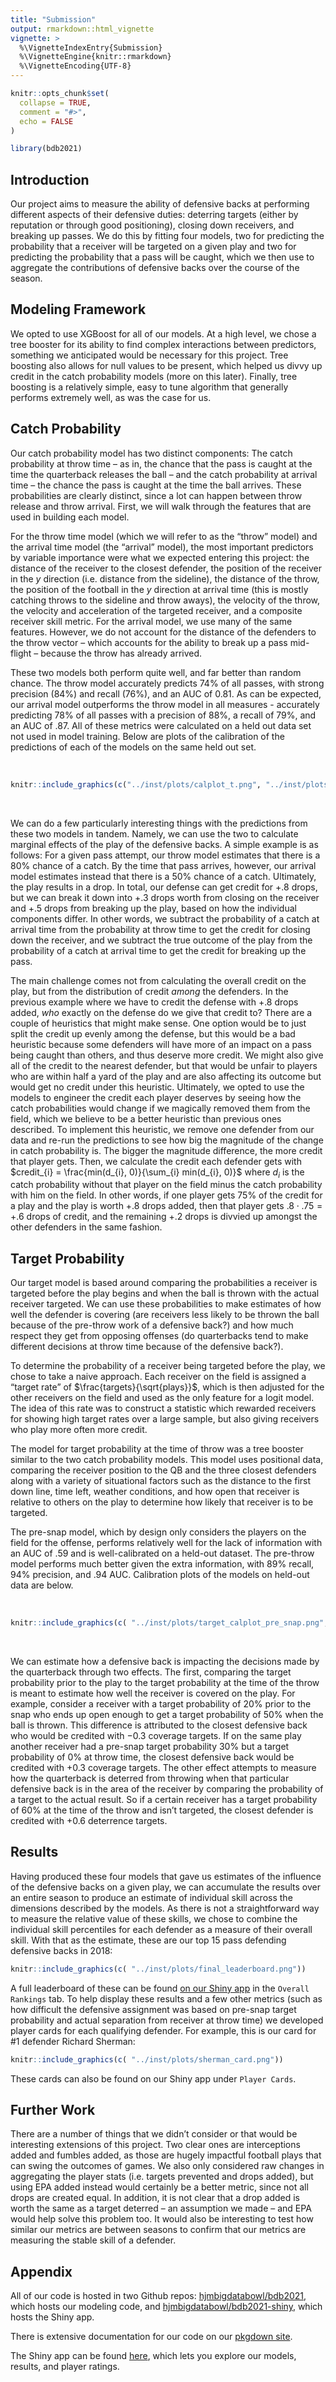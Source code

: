 ```yaml
---
title: "Submission"
output: rmarkdown::html_vignette
vignette: >
  %\VignetteIndexEntry{Submission}
  %\VignetteEngine{knitr::rmarkdown}
  %\VignetteEncoding{UTF-8}
---
```


```r
knitr::opts_chunk$set(
  collapse = TRUE,
  comment = "#>",
  echo = FALSE
)
```

```r
library(bdb2021)
```

## Introduction

Our project aims to measure the ability of defensive backs at performing different aspects of their defensive duties: deterring targets (either by reputation or through good positioning), closing down receivers, and breaking up passes. We do this by fitting four models, two for predicting the probability that a receiver will be targeted on a given play and two for predicting the probability that a pass will be caught, which we then use to aggregate the contributions of defensive backs over the course of the season.

## Modeling Framework

We opted to use XGBoost for all of our models. At a high level, we chose a tree booster for its ability to find complex interactions between predictors, something we anticipated would be necessary for this project. Tree boosting also allows for null values to be present, which helped us divvy up credit in the catch probability models (more on this later). Finally, tree boosting is a relatively simple, easy to tune algorithm that generally performs extremely well, as was the case for us.

## Catch Probability

Our catch probability model has two distinct components: The catch probability at throw time -- as in, the chance that the pass is caught at the time the quarterback releases the ball -- and the catch probability at arrival time -- the chance the pass is caught at the time the ball arrives. These probabilities are clearly distinct, since a lot can happen between throw release and throw arrival. First, we will walk through the features that are used in building each model. 

For the throw time model (which we will refer to as the "throw" model) and the arrival time model (the "arrival" model), the most important predictors by variable importance were what we expected entering this project: the distance of the receiver to the closest defender, the position of the receiver in the $y$ direction (i.e. distance from the sideline), the distance of the throw, the position of the football in the $y$ direction at arrival time (this is mostly catching throws to the sideline and throw aways), the velocity of the throw, the velocity and acceleration of the targeted receiver, and a composite receiver skill metric. For the arrival model, we use many of the same features. However, we do not account for the distance of the defenders to the throw vector -- which accounts for the ability to break up a pass mid-flight -- because the throw has already arrived. 

These two models both perform quite well, and far better than random chance. The throw model accurately predicts $74\%$ of all passes, with strong precision ($84\%$) and recall ($76\%$), and an AUC of $0.81$. As can be expected, our arrival model outperforms the throw model in all measures - accurately predicting $78\%$ of all passes with a precision of $88\%$, a recall of $79\%$, and an AUC of $.87$. All of these metrics were calculated on a held out data set not used in model training. Below are plots of the calibration of the predictions of each of the models on the same held out set.

&nbsp;


```r
knitr::include_graphics(c("../inst/plots/calplot_t.png", "../inst/plots/calplot_a.png"))
```

&nbsp;

We can do a few particularly interesting things with the predictions from these two models in tandem. Namely, we can use the two to calculate marginal effects of the play of the defensive backs. A simple example is as follows: For a given pass attempt, our throw model estimates that there is a $80\%$ chance of a catch. By the time that pass arrives, however, our arrival model estimates instead that there is a $50\%$ chance of a catch. Ultimately, the play results in a drop. In total, our defense can get credit for $+.8$ drops, but we can break it down into $+.3$ drops worth from closing on the receiver and $+.5$ drops from breaking up the play, based on how the individual components differ. In other words, we subtract the probability of a catch at arrival time from the probability at throw time to get the credit for closing down the receiver, and we subtract the true outcome of the play from the probability of a catch at arrival time to get the credit for breaking up the pass.

The main challenge comes not from calculating the overall credit on the play, but from the distribution of credit *among* the defenders. In the previous example where we have to credit the defense with $+.8$ drops added, *who* exactly on the defense do we give that credit to? There are a couple of heuristics that might make sense. One option would be to just split the credit up evenly among the defense, but this would be a bad heuristic because some defenders will have more of an impact on a pass being caught than others, and thus deserve more credit. We might also give all of the credit to the nearest defender, but that would be unfair to players who are within half a yard of the play and are also affecting its outcome but would get no credit under this heuristic. Ultimately, we opted to use the models to engineer the credit each player deserves by seeing how the catch probabilities would change if we magically removed them from the field, which we believe to be a better heuristic than previous ones described. To implement this heuristic, we remove one defender from our data and re-run the predictions to see how big the magnitude of the change in catch probability is. The bigger the magnitude difference, the more credit that player gets. Then, we calculate the credit each defender gets with $credit_{i} = \frac{min(d_{i}, 0)}{\sum_{i} min(d_{i}, 0)}$ where $d_{i}$ is the catch probability without that player on the field minus the catch probability with him on the field. In other words, if one player gets $75\%$ of the credit for a play and the play is worth $+.8$ drops added, then that player gets $.8 \cdot .75 = +.6$ drops of credit, and the remaining $+.2$ drops is divvied up amongst the other defenders in the same fashion.

## Target Probability

Our target model is based around comparing the probabilities a receiver is targeted before the play begins and when the ball is thrown with the actual receiver targeted. We can use these probabilities to make estimates of how well the defender is covering (are receivers less likely to be thrown the ball because of the pre-throw work of a defensive back?) and how much respect they get from opposing offenses (do quarterbacks tend to make different decisions at throw time because of the defensive back?). 

To determine the probability of a receiver being targeted before the play, we chose to take a naive approach. Each receiver on the field is assigned a "target rate" of  $\frac{targets}{\sqrt{plays}}$, which is then adjusted for the other receivers on the field and used as the only feature for a logit model. The idea of this rate was to construct a statistic which rewarded receivers for showing high target rates over a large sample, but also giving receivers who play more often more credit.

The model for target probability at the time of throw was a tree booster similar to the two catch probability models. This model uses positional data, comparing the receiver position to the QB and the three closest defenders along with a variety of situational factors such as the distance to the first down line, time left, weather conditions, and how open that receiver is relative to others on the play to determine how likely that receiver is to be targeted. 

The pre-snap model, which by design only considers the players on the field for the offense, performs relatively well for the lack of information with an AUC of $.59$ and is well-calibrated on a held-out dataset. The pre-throw model performs much better given the extra information, with $89\%$ recall, $94\%$ precision, and $.94$ AUC. Calibration plots of the models on held-out data are below.

&nbsp;


```r
knitr::include_graphics(c( "../inst/plots/target_calplot_pre_snap.png", "../inst/plots/target_calplot_calibrated.png"))
```

&nbsp;

We can estimate how a defensive back is impacting the decisions made by the quarterback through two effects. The first, comparing the target probability prior to the play to the target probability at the time of the throw is meant to estimate how well the receiver is covered on the play. For example, consider a receiver with a target probability of $20\%$ prior to the snap who ends up open enough to get a target probability of $50\%$ when the ball is thrown. This difference is attributed to the closest defensive back who would be credited with $-0.3$ coverage targets. If on the same play another receiver had a pre-snap target probability $30\%$ but a target probability of $0\%$ at throw time, the closest defensive back would be credited with $+0.3$ coverage targets. The other effect attempts to measure how the quarterback is deterred from throwing when that particular defensive back is in the area of the receiver by comparing the probability of a target to the actual result. So if a certain receiver has a target probability of $60\%$ at the time of the throw and isn't targeted, the closest defender is credited with $+0.6$ deterrence targets.

## Results

Having produced these four models that gave us estimates of the influence of the defensive backs on a given play, we can accumulate the results over an entire season to produce an estimate of individual skill across the dimensions described by the models. As there is not a straightforward way to measure the relative value of these skills, we chose to combine the individual skill percentiles for each defender as a measure of their overall skill. With that as the estimate, these are our top 15 pass defending defensive backs in 2018:

```r
knitr::include_graphics(c( "../inst/plots/final_leaderboard.png"))
```

A full leaderboard of these can be found [on our Shiny app](https://bdb-2021.herokuapp.com/) in the `Overall Rankings` tab. To help display these results and a few other metrics (such as how difficult the defensive assignment was based on pre-snap target probability and actual separation from receiver at throw time) we developed player cards for each qualifying defender. For example, this is our card for #1 defender Richard Sherman:

```r
knitr::include_graphics(c( "../inst/plots/sherman_card.png"))
```

These cards can also be found on our Shiny app under `Player Cards`.

## Further Work

There are a number of things that we didn't consider or that would be interesting extensions of this project. Two clear ones are interceptions added and fumbles added, as those are hugely impactful football plays that can swing the outcomes of games. We also only considered raw changes in aggregating the player stats (i.e. targets prevented and drops added), but using EPA added instead would certainly be a better metric, since not all drops are created equal. In addition, it is not clear that a drop added is worth the same as a target deterred -- an assumption we made -- and EPA would help solve this problem too. It would also be interesting to test how similar our metrics are between seasons to confirm that our metrics are measuring the stable skill of a defender.

## Appendix

All of our code is hosted in two Github repos: [hjmbigdatabowl/bdb2021](https://github.com/hjmbigdatabowl/bdb2021), which hosts our modeling code, and [hjmbigdatabowl/bdb2021-shiny](https://github.com/hjmbigdatabowl/bdb2021-shiny), which hosts the Shiny app. 

There is extensive documentation for our code on our [pkgdown site](https://hjmbigdatabowl.github.io/bdb2021/reference/).

The Shiny app can be found [here](https://bdb-2021.herokuapp.com/), which lets you explore our models, results, and player ratings.
